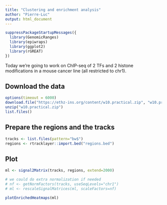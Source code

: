 ```yaml
---
title: "Clustering and enrichment analysis"
author: "Pierre-Luc"
output: html_document
---
```


```r
suppressPackageStartupMessages({
  library(GenomicRanges)
  library(epiwraps)
  library(ggplot2)
  library(rGREAT)
})
```

Today we're going to work on ChIP-seq of 2 TFs and 2 histone modifications in a mouse cancer line (all restricted to chr1).

## Download the data

```r
options(timeout = 6000)
download.file("https://ethz-ins.org/content/w10.practical.zip", "w10.practical.zip")
unzip("w10.practical.zip")
list.files()
```

## Prepare the regions and the tracks

```r
tracks <- list.files(pattern="bw$")
regions <- rtracklayer::import.bed("regions.bed")
```

## Plot

```r
ml <- signal2Matrix(tracks, regions, extend=2000)

# we could do extra normalization if needed
# nf <- getNormFactors(tracks, useSeqLevels="chr1")
# ml <- rescaleSignalMatrices(ml, scaleFactors=nf)

plotEnrichedHeatmaps(ml)
```

